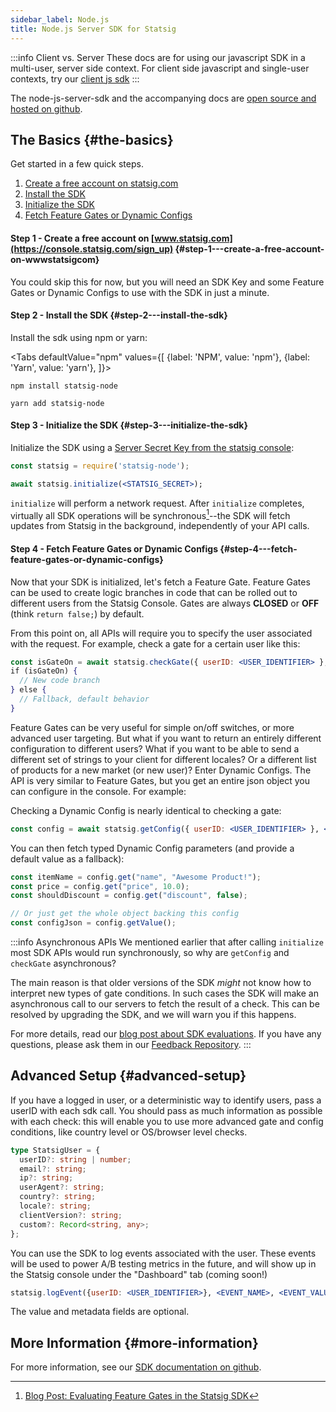 ```yaml
---
sidebar_label: Node.js
title: Node.js Server SDK for Statsig
---
```



:::info Client vs. Server
These docs are for using our javascript SDK in a multi-user, server side context. For client side javascript and single-user contexts, try our [client js sdk](/client/jsClientSDK)
:::

The node-js-server-sdk and the accompanying docs are [open source and hosted on github](https://github.com/statsig-io/node-js-server-sdk/tree/main/docs).

## The Basics {#the-basics}

Get started in a few quick steps.

1. [Create a free account on statsig.com](#step1)
2. [Install the SDK](#step2)
3. [Initialize the SDK](#step3)
4. [Fetch Feature Gates or Dynamic Configs](#step4)

<a name="step1"></a>

#### Step 1 - Create a free account on [www.statsig.com](https://console.statsig.com/sign_up) {#step-1---create-a-free-account-on-wwwstatsigcom}

You could skip this for now, but you will need an SDK Key and some Feature Gates or Dynamic Configs to use with the SDK in just a minute.

<a name="step2"></a>

#### Step 2 - Install the SDK {#step-2---install-the-sdk}

Install the sdk using npm or yarn:

<Tabs
  defaultValue="npm"
  values={[
    {label: 'NPM', value: 'npm'},
    {label: 'Yarn', value: 'yarn'},
  ]}>
  <TabItem value="npm">

```shell
npm install statsig-node
```

  </TabItem>
  <TabItem value="yarn">

```shell
yarn add statsig-node
```

  </TabItem>
</Tabs>

<a name="step3"></a>

#### Step 3 - Initialize the SDK {#step-3---initialize-the-sdk}

Initialize the SDK using a [Server Secret Key from the statsig console](https://console.statsig.com/api_keys):

```jsx
const statsig = require('statsig-node');

await statsig.initialize(<STATSIG_SECRET>);
```

`initialize` will perform a network request. After `initialize` completes, virtually all SDK operations will be synchronous[^1]--the SDK will fetch updates from Statsig in the background, independently of your API calls.

[^1]: [Blog Post: Evaluating Feature Gates in the Statsig SDK](https://blog.statsig.com/evaluating-feature-gates-in-the-statsig-sdk-a6f8881a1ad8)

<a name="step4"></a>

#### Step 4 - Fetch Feature Gates or Dynamic Configs {#step-4---fetch-feature-gates-or-dynamic-configs}

Now that your SDK is initialized, let's fetch a Feature Gate. Feature Gates can be used to create logic branches in code that can be rolled out to different users from the Statsig Console. Gates are always **CLOSED** or **OFF** (think `return false;`) by default.

From this point on, all APIs will require you to specify the user associated with the request. For example, check a gate for a certain user like this:

```jsx
const isGateOn = await statsig.checkGate({ userID: <USER_IDENTIFIER> }, <GATE_NAME>, );
if (isGateOn) {
  // New code branch
} else {
  // Fallback, default behavior
}
```

Feature Gates can be very useful for simple on/off switches, or more advanced user targeting. But what if you want to return an entirely different configuration to different users? What if you want to be able to send a different set of strings to your client for different locales? Or a different list of products for a new market (or new user)? Enter Dynamic Configs. The API is very similar to Feature Gates, but you get an entire json object you can configure in the console. For example:

Checking a Dynamic Config is nearly identical to checking a gate:

```jsx
const config = await statsig.getConfig({ userID: <USER_IDENTIFIER> }, <CONFIG_NAME>);
```

You can then fetch typed Dynamic Config parameters (and provide a default value as a fallback):

```jsx
const itemName = config.get("name", "Awesome Product!");
const price = config.get("price", 10.0);
const shouldDiscount = config.get("discount", false);

// Or just get the whole object backing this config
const configJson = config.getValue();
```

:::info Asynchronous APIs
We mentioned earlier that after calling `initialize` most SDK APIs would run synchronously, so why are `getConfig` and `checkGate` asynchronous?

The main reason is that older versions of the SDK _might_ not know how to interpret new types of gate conditions. In such cases the SDK will make an asynchronous call to our servers to fetch the result of a check. This can be resolved by upgrading the SDK, and we will warn you if this happens.

For more details, read our [blog post about SDK evaluations](https://blog.statsig.com/evaluating-feature-gates-in-the-statsig-sdk-a6f8881a1ad8). If you have any questions, please ask them in our [Feedback Repository](https://github.com/statsig-io/statsig-feedback/issues).
:::

## Advanced Setup {#advanced-setup}

If you have a logged in user, or a deterministic way to identify users, pass a userID with each sdk call. You should pass as much information as possible with each check: this will enable you to use more advanced gate and config conditions, like country level or OS/browser level checks.

```ts
type StatsigUser = {
  userID?: string | number;
  email?: string;
  ip?: string;
  userAgent?: string;
  country?: string;
  locale?: string;
  clientVersion?: string;
  custom?: Record<string, any>;
};
```

You can use the SDK to log events associated with the user. These events will be used to power A/B testing metrics in the future, and will show up in the Statsig console under the "Dashboard" tab (coming soon!)

```jsx
statsig.logEvent({userID: <USER_IDENTIFIER>}, <EVENT_NAME>, <EVENT_VALUE>, <EVENT_METADATA>);
```

The value and metadata fields are optional.

## More Information {#more-information}

For more information, see our [SDK documentation on github](https://github.com/statsig-io/node-js-server-sdk/tree/main/docs).
